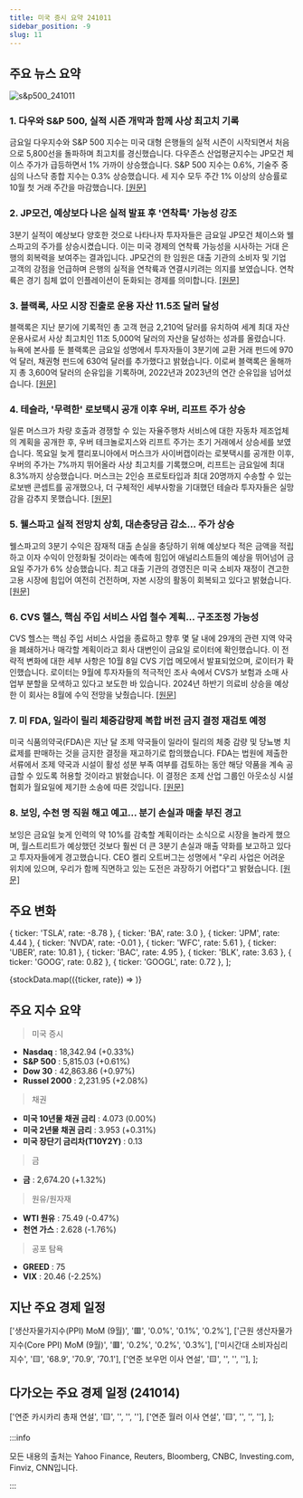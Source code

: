 ```yaml
---
title: 미국 증시 요약 241011
sidebar_position: -9
slug: 11
---
```


## 주요 뉴스 요약

![s&p500_241011](/map/241011.png)

### 1. **다우와 S&P 500, 실적 시즌 개막과 함께 사상 최고치 기록**

금요일 다우지수와 S&P 500 지수는 미국 대형 은행들의 실적 시즌이 시작되면서 처음으로 5,800선을 돌파하며 최고치를 경신했습니다. 다우존스 산업평균지수는 JP모건 체이스 주가가 급등하면서 1% 가까이 상승했습니다. S&P 500 지수는 0.6%, 기술주 중심의 나스닥 종합 지수는 0.3% 상승했습니다. 세 지수 모두 주간 1% 이상의 상승률로 10월 첫 거래 주간을 마감했습니다. [[원문]](https://finance.yahoo.com/news/live/stock-market-today-dow-and-sp-500-notch-record-highs-as-earnings-season-kicks-off-200036434.html)

### 2. **JP모건, 예상보다 나은 실적 발표 후 '연착륙' 가능성 강조**

3분기 실적이 예상보다 양호한 것으로 나타나자 투자자들은 금요일 JP모건 체이스와 웰스파고의 주가를 상승시켰습니다. 이는 미국 경제의 연착륙 가능성을 시사하는 거대 은행의 회복력을 보여주는 결과입니다. JP모건의 한 임원은 대출 기관의 소비자 및 기업 고객의 강점을 언급하며 은행의 실적을 연착륙과 연결시키려는 의지를 보였습니다. 연착륙은 경기 침체 없이 인플레이션이 둔화되는 경제를 의미합니다. [[원문]](https://finance.yahoo.com/news/jpmorgan-touts-soft-landing-possibility-after-better-than-feared-earnings-112411192.html)

### 3. **블랙록, 사모 시장 진출로 운용 자산 11.5조 달러 달성**

블랙록은 지난 분기에 기록적인 총 고객 현금 2,210억 달러를 유치하여 세계 최대 자산 운용사로서 사상 최고치인 11조 5,000억 달러의 자산을 달성하는 성과를 올렸습니다. 뉴욕에 본사를 둔 블랙록은 금요일 성명에서 투자자들이 3분기에 교환 거래 펀드에 970억 달러, 채권형 펀드에 630억 달러를 추가했다고 밝혔습니다. 이로써 블랙록은 올해까지 총 3,600억 달러의 순유입을 기록하며, 2022년과 2023년의 연간 순유입을 넘어섰습니다. [[원문]](https://finance.yahoo.com/news/blackrock-hits-11-5-trillion-100033995.html)

### 4. **테슬라, '무력한' 로보택시 공개 이후 우버, 리프트 주가 상승**

일론 머스크가 차량 호출과 경쟁할 수 있는 자율주행차 서비스에 대한 자동차 제조업체의 계획을 공개한 후, 우버 테크놀로지스와 리프트 주가는 초기 거래에서 상승세를 보였습니다. 목요일 늦게 캘리포니아에서 머스크가 사이버캡이라는 로봇택시를 공개한 이후, 우버의 주가는 7%까지 뛰어올라 사상 최고치를 기록했으며, 리프트는 금요일에 최대 8.3%까지 상승했습니다. 머스크는 2인승 프로토타입과 최대 20명까지 수송할 수 있는 로보밴 콘셉트를 공개했으나, 더 구체적인 세부사항을 기대했던 테슬라 투자자들은 실망감을 감추지 못했습니다. [[원문]](https://finance.yahoo.com/news/uber-lyft-shares-jump-tesla-102616223.html)

### 5. **웰스파고 실적 전망치 상회, 대손충당금 감소... 주가 상승**

웰스파고의 3분기 수익은 잠재적 대출 손실을 충당하기 위해 예상보다 적은 금액을 적립하고 이자 수익이 안정화될 것이라는 예측에 힘입어 애널리스트들의 예상을 뛰어넘어 금요일 주가가 6% 상승했습니다. 최고 대출 기관의 경영진은 미국 소비자 재정이 견고한 고용 시장에 힘입어 여전히 건전하며, 자본 시장의 활동이 회복되고 있다고 밝혔습니다. [[원문]](https://www.reuters.com/business/finance/wells-fargos-profit-falls-lower-interest-income-2024-10-11/)

### 6. **CVS 헬스, 핵심 주입 서비스 사업 철수 계획... 구조조정 가능성**

CVS 헬스는 핵심 주입 서비스 사업을 종료하고 향후 몇 달 내에 29개의 관련 지역 약국을 폐쇄하거나 매각할 계획이라고 회사 대변인이 금요일 로이터에 확인했습니다. 이 전략적 변화에 대한 세부 사항은 10월 8일 CVS 기업 메모에서 발표되었으며, 로이터가 확인했습니다. 로이터는 9월에 투자자들의 적극적인 조사 속에서 CVS가 보험과 소매 사업부 분할을 모색하고 있다고 보도한 바 있습니다. 2024년 하반기 의료비 상승을 예상한 이 회사는 8월에 수익 전망을 낮췄습니다. [[원문]](https://www.reuters.com/business/healthcare-pharmaceuticals/cvs-exit-core-infusions-services-business-job-cuts-possible-2024-10-11/)

### 7. **미 FDA, 일라이 릴리 체중감량제 복합 버전 금지 결정 재검토 예정**

미국 식품의약국(FDA)은 지난 달 조제 약국들이 일라이 릴리의 체중 감량 및 당뇨병 치료제를 판매하는 것을 금지한 결정을 재고하기로 합의했습니다. FDA는 법원에 제출한 서류에서 조제 약국과 시설이 활성 성분 부족 여부를 검토하는 동안 해당 약품을 계속 공급할 수 있도록 허용할 것이라고 밝혔습니다. 이 결정은 조제 산업 그룹인 아웃소싱 시설 협회가 월요일에 제기한 소송에 따른 것입니다. [[원문]](https://www.reuters.com/business/healthcare-pharmaceuticals/fda-reconsider-decision-barring-compounded-versions-lilly-weight-loss-drug-2024-10-11/)

### 8. **보잉, 수천 명 직원 해고 예고... 분기 손실과 매출 부진 경고**

보잉은 금요일 늦게 인력의 약 10%를 감축할 계획이라는 소식으로 시장을 놀라게 했으며, 월스트리트가 예상했던 것보다 훨씬 더 큰 3분기 손실과 매출 약화를 보고하고 있다고 투자자들에게 경고했습니다. CEO 켈리 오트버그는 성명에서 "우리 사업은 어려운 위치에 있으며, 우리가 함께 직면하고 있는 도전은 과장하기 어렵다"고 밝혔습니다. [[원문]](https://www.marketwatch.com/story/boeing-to-lay-off-thousands-of-employees-warns-of-quarterly-loss-and-dwindling-sales-3005547a?mod=home-page)

## 주요 변화

  { ticker: 'TSLA', rate: -8.78 },
  { ticker: 'BA', rate: 3.0 },
  { ticker: 'JPM', rate: 4.44 },
  { ticker: 'NVDA', rate: -0.01 },
  { ticker: 'WFC', rate: 5.61 },
  { ticker: 'UBER', rate: 10.81 },
  { ticker: 'BAC', rate: 4.95 },
  { ticker: 'BLK', rate: 3.63 },
  { ticker: 'GOOG', rate: 0.82 },
  { ticker: 'GOOGL', rate: 0.72 },
];

{stockData.map(({ticker, rate}) => <StockCardMini key={ticker} ticker={ticker} rate={rate}></StockCardMini>)}

## 주요 지수 요약

> 미국 증시

- **Nasdaq** : 18,342.94 (+0.33%)
- **S&P 500** : 5,815.03 (+0.61%)
- **Dow 30** : 42,863.86 (+0.97%)
- **Russel 2000** : 2,231.95 (+2.08%)

> 채권

- **미국 10년물 채권 금리** : 4.073 (0.00%)
- **미국 2년물 채권 금리** : 3.953 (+0.31%)
- **미국 장단기 금리차(T10Y2Y)** : 0.13

> 금

- **금** : 2,674.20 (+1.32%)

> 원유/원자재

- **WTI 원유** : 75.49 (-0.47%)
- **천연 가스** : 2.628 (-1.76%)

> 공포 탐욕

- **GREED** : 75
- **VIX** : 20.46 (-2.25%)

## 지난 주요 경제 일정

  ['생산자물가지수(PPI) MoM (9월)', '🟥', '0.0%', '0.1%', '0.2%'],
  ['근원 생산자물가지수(Core PPI) MoM (9월)', '🟥', '0.2%', '0.2%', '0.3%'],
  ['미시간대 소비자심리지수', '🟨', '68.9', '70.9', '70.1'],
  ['연준 보우먼 이사 연설', '🟨', '', '', ''],
];

<EconomicCalendar data={eventsData} />

## 다가오는 주요 경제 일정 (241014)

  ['연준 카시카리 총재 연설', '🟨', '', '', ''],
  ['연준 월러 이사 연설', '🟨', '', '', ''],
];

<EconomicCalendar data={nextEventsData} />

:::info

모든 내용의 출처는 Yahoo Finance, Reuters, Bloomberg, CNBC, Investing.com, Finviz, CNN입니다.

:::
